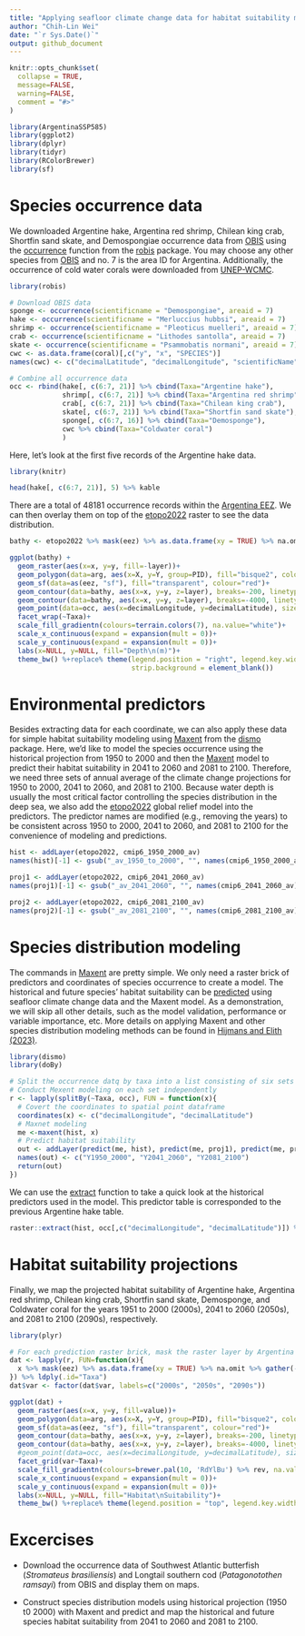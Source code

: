 ```yaml
---
title: "Applying seafloor climate change data for habitat suitability modeling"
author: "Chih-Lin Wei"
date: "`r Sys.Date()`"
output: github_document
---
```


```r
knitr::opts_chunk$set(
  collapse = TRUE,
  message=FALSE,
  warning=FALSE,
  comment = "#>"
)
```

```r
library(ArgentinaSSP585)
library(ggplot2)
library(dplyr)
library(tidyr)
library(RColorBrewer)
library(sf)
```

# Species occurrence data

We downloaded Argentine hake, Argentina red shrimp, Chilean king crab, Shortfin sand skate, and Demospongiae occurrence data from [OBIS](https://obis.org/area/7) using the [occurrence](https://www.rdocumentation.org/packages/robis/versions/2.11.3/topics/occurrence) function from the [robis](https://www.rdocumentation.org/packages/robis/versions/2.11.3) package. You may choose any other species from [OBIS](https://obis.org/area/7) and no. 7 is the area ID for Argentina. Additionally, the occurrence of cold water corals were downloaded from [UNEP-WCMC](https://data.unep-wcmc.org/datasets/3).

```r
library(robis)

# Download OBIS data
sponge <- occurrence(scientificname = "Demospongiae", areaid = 7)
hake <- occurrence(scientificname = "Merluccius hubbsi", areaid = 7)
shrimp <- occurrence(scientificname = "Pleoticus muelleri", areaid = 7)
crab <- occurrence(scientificname = "Lithodes santolla", areaid = 7)
skate <- occurrence(scientificname = "Psammobatis normani", areaid = 7)
cwc <- as.data.frame(coral)[,c("y", "x", "SPECIES")]
names(cwc) <- c("decimalLatitude", "decimalLongitude", "scientificName")

# Combine all occurrence data
occ <- rbind(hake[, c(6:7, 21)] %>% cbind(Taxa="Argentine hake"), 
             shrimp[, c(6:7, 21)] %>% cbind(Taxa="Argentina red shrimp"), 
             crab[, c(6:7, 21)] %>% cbind(Taxa="Chilean king crab"), 
             skate[, c(6:7, 21)] %>% cbind(Taxa="Shortfin sand skate"), 
             sponge[, c(6:7, 16)] %>% cbind(Taxa="Demosponge"), 
             cwc %>% cbind(Taxa="Coldwater coral")
             )
```

Here, let's look at the first five records of the Argentine hake data.   

```r
library(knitr)

head(hake[, c(6:7, 21)], 5) %>% kable
```


There are a total of 48181 occurrence records within the [Argentina EEZ](https://marineregions.org/gazetteer.php?p=details&id=8466). We can then overlay them on top of the [etopo2022](https://www.ncei.noaa.gov/products/etopo-global-relief-model) raster to see the data distribution.

```r
bathy <- etopo2022 %>% mask(eez) %>% as.data.frame(xy = TRUE) %>% na.omit

ggplot(bathy) +
  geom_raster(aes(x=x, y=y, fill=-layer))+
  geom_polygon(data=arg, aes(x=X, y=Y, group=PID), fill="bisque2", colour="transparent")+
  geom_sf(data=as(eez, "sf"), fill="transparent", colour="red")+
  geom_contour(data=bathy, aes(x=x, y=y, z=layer), breaks=-200, linetype=2, colour="gray50")+
  geom_contour(data=bathy, aes(x=x, y=y, z=layer), breaks=-4000, linetype=1, colour="gray50")+
  geom_point(data=occ, aes(x=decimalLongitude, y=decimalLatitude), size=0.5)+
  facet_wrap(~Taxa)+
  scale_fill_gradientn(colours=terrain.colors(7), na.value="white")+
  scale_x_continuous(expand = expansion(mult = 0))+
  scale_y_continuous(expand = expansion(mult = 0))+
  labs(x=NULL, y=NULL, fill="Depth\n(m)")+
  theme_bw() %+replace% theme(legend.position = "right", legend.key.width =  unit(0.5, 'cm'),
                              strip.background = element_blank())
```

# Environmental predictors

Besides extracting data for each coordinate, we can also apply these data for simple habitat suitability modeling using [Maxent](https://www.rdocumentation.org/packages/dismo/versions/1.3-14/topics/maxent) from the [dismo](https://www.rdocumentation.org/packages/dismo/versions/1.3-14) package. Here, we'd like to model the species occurrence using the historical projection from 1950 to 2000 and then the [Maxent](https://www.rdocumentation.org/packages/dismo/versions/1.3-14/topics/maxent) model to predict their habitat suitability in 2041 to 2060 and 2081 to 2100. Therefore, we need three sets of annual average of the climate change projections for 1950 to 2000, 2041 to 2060, and 2081 to 2100. Because water depth is usually the most critical factor controlling the species distribution in the deep sea, we also add the [etopo2022](https://www.ncei.noaa.gov/products/etopo-global-relief-model) global relief model into the predictors. The predictor names are modified (e.g., removing the years) to be consistent across 1950 to 2000, 2041 to 2060, and 2081 to 2100 for the convenience of modeling and predictions.

```r
hist <- addLayer(etopo2022, cmip6_1950_2000_av)
names(hist)[-1] <- gsub("_av_1950_to_2000", "", names(cmip6_1950_2000_av))

proj1 <- addLayer(etopo2022, cmip6_2041_2060_av)
names(proj1)[-1] <- gsub("_av_2041_2060", "", names(cmip6_2041_2060_av))

proj2 <- addLayer(etopo2022, cmip6_2081_2100_av)
names(proj2)[-1] <- gsub("_av_2081_2100", "", names(cmip6_2081_2100_av))
```

# Species distribution modeling

The commands in [Maxent](https://www.rdocumentation.org/packages/dismo/versions/1.3-14/topics/maxent) are pretty simple. We only need a raster brick of predictors and coordinates of species occurrence to create a model. The historical and future species' habitat suitability can be [predicted](https://www.rdocumentation.org/packages/dismo/versions/1.3-14/topics/predict) using seafloor climate change data and the Maxent model.  As a demonstration, we will skip all other details, such as the model validation, performance or variable importance, etc. More details on applying Maxent and other species distribution modeling methods can be found in [Hijmans and Elith (2023)](https://rspatial.org/raster/sdm/raster_SDM.pdf).

```r
library(dismo)
library(doBy)

# Split the occurrence datq by taxa into a list consisting of six sets of occurrence coordinates
# Conduct Mexent modeling on each set independently
r <- lapply(splitBy(~Taxa, occ), FUN = function(x){
  # Covert the coordinates to spatial point dataframe
  coordinates(x) <- c("decimalLongitude", "decimalLatitude")
  # Maxnet modeling
  me <-maxent(hist, x)
  # Predict habitat suitability
  out <- addLayer(predict(me, hist), predict(me, proj1), predict(me, proj2))
  names(out) <- c("Y1950_2000", "Y2041_2060", "Y2081_2100")
  return(out)
})
```

We can use the [extract](https://www.rdocumentation.org/packages/raster/versions/3.6-23/topics/extract) function to take a quick look at the historical predictors used in the model. This predictor table is corresponded to the previous Argentine hake table.

```r
raster::extract(hist, occ[,c("decimalLongitude", "decimalLatitude")]) %>% head(5) %>% kable(digits=3)
```

# Habitat suitability projections

Finally, we map the projected habitat suitability of Argentine hake, Argentina red shrimp, Chilean king crab, Shortfin sand skate, Demosponge, and Coldwater coral for the years 1951 to 2000 (2000s), 2041 to 2060 (2050s), and 2081 to 2100 (2090s), respectively. 

```r
library(plyr)

# For each prediction raster brick, mask the raster layer by Argentina EEZ, convert the prediction raster into data frame, and then stack the data frame for ggplot
dat <- lapply(r, FUN=function(x){
  x %>% mask(eez) %>% as.data.frame(xy = TRUE) %>% na.omit %>% gather(-x, -y, key = "var", value = "value")
}) %>% ldply(.id="Taxa")
dat$var <- factor(dat$var, labels=c("2000s", "2050s", "2090s"))

ggplot(dat) +
  geom_raster(aes(x=x, y=y, fill=value))+
  geom_polygon(data=arg, aes(x=X, y=Y, group=PID), fill="bisque2", colour="transparent")+
  geom_sf(data=as(eez, "sf"), fill="transparent", colour="red")+
  geom_contour(data=bathy, aes(x=x, y=y, z=layer), breaks=-200, linetype=2, colour="gray50")+
  geom_contour(data=bathy, aes(x=x, y=y, z=layer), breaks=-4000, linetype=1, colour="gray50")+
  #geom_point(data=occ, aes(x=decimalLongitude, y=decimalLatitude), size=0.2)+
  facet_grid(var~Taxa)+
  scale_fill_gradientn(colours=brewer.pal(10, 'RdYlBu') %>% rev, na.value="white")+
  scale_x_continuous(expand = expansion(mult = 0))+
  scale_y_continuous(expand = expansion(mult = 0))+
  labs(x=NULL, y=NULL, fill="Habitat\nSuitability")+
  theme_bw() %+replace% theme(legend.position = "top", legend.key.width =  unit(1, 'cm'))
```

# Excercises

* Download the occurrence data of Southwest Atlantic butterfish (*Stromateus brasiliensis*) and Longtail southern cod (*Patagonotothen ramsayi*) from OBIS and display them on maps.

* Construct species distribution models using historical projection (1950 t0 2000) with Maxent and predict and map the historical and future species habitat suitability from 2041 to 2060 and 2081 to 2100.
